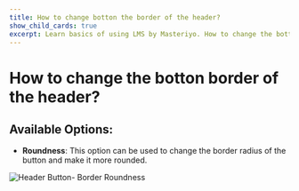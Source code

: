 ---
title: How to change botton the border of the header?
show_child_cards: true
excerpt: Learn basics of using LMS by Masteriyo. How to change the botton border of the header.
---

# How to change the botton border of the header?

## Available Options:

- **Roundness**: This option can be used to change the border radius of the button and make it more rounded.

![Header Button- Border Roundness](https://user-images.githubusercontent.com/109593521/183479425-c195da24-684e-43b5-8b33-e2553450729f.png)
